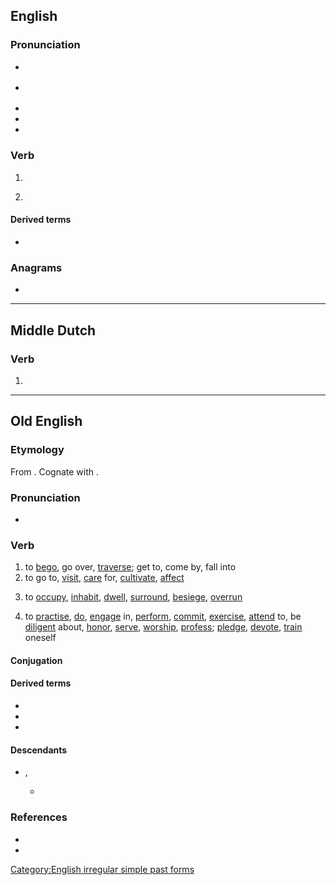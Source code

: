 ==English==

===Pronunciation===
* {{a|RP|UK}} {{IPA|en|/bɪˈɡæn/}}
* {{a|GA|US}} {{IPA|en|/bɪˈɡæn/}}
* {{audio|en|en-us-began.ogg|Audio (US)}}
* {{rhymes|en|æn}}
* {{hyphenation|en|be|gan}}

===Verb===
{{head|en|verb form}}

# {{en-simple past of|begin}}
# {{lb|en|obsolete}} {{inflection of|en|begin||past|part}}

====Derived terms====
* {{l|en|beganst}}

===Anagrams===
* {{anagrams|en|a=abegn|Bange|abeng|benga}}

[[Category:English irregular simple past forms]]

----

==Middle Dutch==

===Verb===
{{head|dum|verb form}}

# {{inflection of|dum|beginnen||1//3|s|past|indc}}

----

==Old English==

===Etymology===
From {{prefix|ang|be|gān}}. Cognate with {{cog|goh|bigān}}.

===Pronunciation===
* {{ang-IPA|begān}}

===Verb===
{{ang-verb|begān}}

# to [[bego]], go over, [[traverse]]; get to, come by, fall into
# to go to, [[visit]], [[care]] for, [[cultivate]], [[affect]]
#: {{quotei|ang|Se ðe æcer '''begǽþ'''.|He who cultivates land (acre) … a farmer|source=Ælfc. Gr. 7; Som. 6, 44.}}
# to [[occupy]], [[inhabit]], [[dwell]], [[surround]], [[besiege]], [[overrun]]
#: {{quotei|ang|Hí ðone búr útan '''beeódon'''.|They surrounded the dwelling outside.|source=Chr. 755; Th. 83, 26, col. 1}}
# to [[practise]], [[do]], [[engage]] in, [[perform]], [[commit]], [[exercise]], [[attend]] to, be [[diligent]] about, [[honor]], [[serve]], [[worship]], [[profess]]; [[pledge]], [[devote]], [[train]] oneself
#: {{quotei|ang|He '''begǽþ''' unmǽtas|He commits gluttonies.|source=Deut. 21, 20}}
#: {{quotei|ang|'''Begá''' ðé sylfne to árfæstnysse|Train thyself to godliness.|source=1 Tim. 4, 7}}

====Conjugation====
{{ang-conj|begān''}}

====Derived terms====
* {{l|ang|forebegān}}
* {{l|ang|misbegān}}
* {{l|ang|unbegān}}

====Descendants====
* {{desc|enm|bigon}}, {{l|enm|begon}}
** {{desc|en|bego}}

===References===
* {{R:ang:JCH|begān}}
* {{R:ang:BT|begān}}